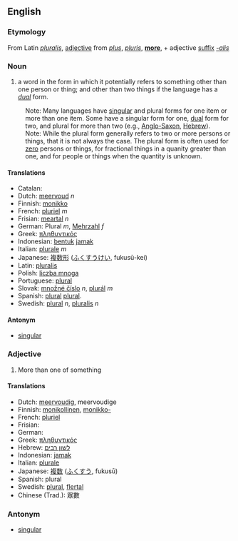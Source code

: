 ==English==
===Etymology===
From Latin ''[[pluralis]]'', [[adjective]] from ''[[plus]]'', ''[[pluris]]'', '''[[more]]''', + adjective [[suffix]] ''[[-alis]]''

===Noun===
# a word in the form in which it potentially refers to something other than one person or thing; and other than two things if the language has a ''[[dual]]'' form.
:Note:  Many languages have [[singular]] and plural forms for one item or more than one item.  Some have a singular form for one, [[dual]] form for two, and plural for more than two (e.g., [[Anglo-Saxon]], [[Hebrew]]).
:Note: While the plural form generally refers to two or more persons or things, that it is not always the case. The plural form is often used for [[zero]] persons or things, for fractional things in a quanity greater than one, and for people or things when the quantity is unknown.

====Translations====
*Catalan: [[]] '' ''
*Dutch: [[meervoud]] ''n''
*Finnish: [[monikko]]
*French: [[pluriel]] ''m''
*Frisian: [[meartal]] ''n''
*German: Plural ''m'', [[Mehrzahl]] ''f''
*Greek: [[πληθυντικός]]
*Indonesian: [[bentuk]] [[jamak]]
*Italian: [[plurale]] ''m''
*Japanese: [[複数形]] ([[ふくすうけい]], fukusū-kei)
*Latin: [[pluralis]]
*Polish: [[liczba mnoga]]
*Portuguese: [[plural]]
*Slovak: [[množné číslo]] ''n'', [[plurál]] ''m''
*Spanish: [[plural]] [[:es:plural|plural]].
*Swedish: [[plural#Swedish|plural]] ''n'', [[pluralis]] ''n''

====Antonym====

*[[singular]]

===Adjective===
# More than one of something

====Translations====
*Dutch: [[meervoudig]], meervoudige
*Finnish: [[monikollinen]], [[monikko-]]
*French: [[pluriel]]
*Frisian: [[]]
*German: [[]]
*Greek: [[πληθυντικός]]
*Hebrew: [[לשון רבים]]
*Indonesian: [[jamak]]
*Italian: [[plurale]]
*Japanese: [[複数]] ([[ふくすう]], fukusū)
*Spanish: plural
*Swedish: [[plural]], [[flertal]]
*Chinese (Trad.): 眾數

===Antonym===
*[[singular]]